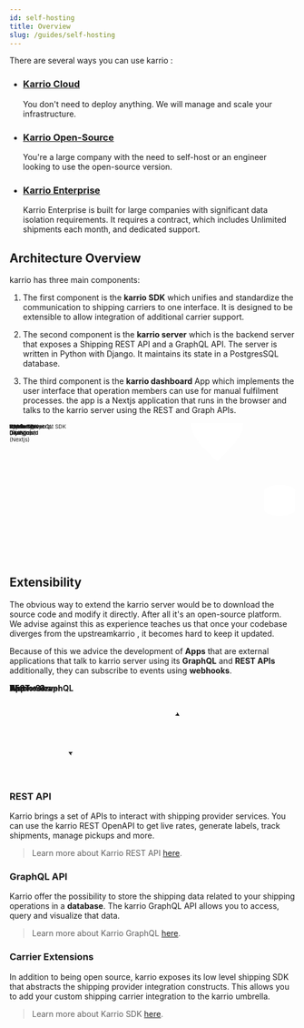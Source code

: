 ```yaml
---
id: self-hosting
title: Overview
slug: /guides/self-hosting
---
```


There are several ways you can use karrio :

- ### [Karrio Cloud](https://karrio.io/get-started)

  You don't need to deploy anything. We will manage and scale your infrastructure.

- ### [Karrio Open-Source](/self-hosting/oss)

  You're a large company with the need to self-host or an engineer looking to use the open-source version.

- ### [Karrio Enterprise](/self-hosting/enterprise)

  Karrio Enterprise is built for large companies with significant data isolation requirements.
  It requires a contract, which includes Unlimited shipments each month, and dedicated support.

## Architecture Overview

karrio has three main components:

1. The first component is the **karrio SDK** which unifies and standardize
   the communication to shipping carriers to one interface. It is designed
   to be extensible to allow integration of additional carrier support.

2. The second component is the **karrio server** which is the backend server
   that exposes a Shipping REST API and a GraphQL API. The server is written in
   Python with Django. It maintains its state in a PostgresSQL database.

3. The third component is the **karrio dashboard** App which implements the user
   interface that operation members can use for manual fulfilment processes.
   the app is a Nextjs application that runs in the browser and talks to the
   karrio server using the REST and Graph APIs.

<div style={{ textAlign: "center" }}>
  <svg
    xmlns="http://www.w3.org/2000/svg"
    xmlnsXlink="http://www.w3.org/1999/xlink"
    style={{ maxWidth: "100%" }}
    version="1.1"
    width="741px"
    height="351px"
    viewBox="-0.5 -0.5 741 351"
  >
    <g>
      <rect
        x={214}
        y="177.5"
        width={110}
        height={45}
        fill="rgba(255, 255, 255, 1)"
        stroke="var(--ifm-font-color-base)"
        strokeDasharray="3 3"
        pointerEvents="all"
      />
      <g transform="translate(-0.5 -0.5)">
        <switch>
          <foreignObject
            pointerEvents="none"
            width="100%"
            height="100%"
            requiredFeatures="http://www.w3.org/TR/SVG11/feature#Extensibility"
            style={{ overflow: "visible", textAlign: "left" }}
          >
            <div
              xmlns="http://www.w3.org/1999/xhtml"
              style={{
                display: "flex",
                alignItems: "unsafe center",
                justifyContent: "unsafe center",
                width: "108px",
                height: "1px",
                paddingTop: "200px",
                marginLeft: "215px",
              }}
            >
              <div
                data-drawio-colors="color: #000000; "
                style={{
                  boxSizing: "border-box",
                  fontSize: "0px",
                  textAlign: "center",
                }}
              >
                <div
                  style={{
                    display: "inline-block",
                    fontSize: "12px",
                    fontFamily: "Helvetica",
                    color: "rgb(0, 0, 0)",
                    lineHeight: "1.2",
                    pointerEvents: "all",
                    whiteSpace: "normal",
                    overflowWrap: "normal",
                  }}
                >
                  Karrio Typescript SDK
                </div>
              </div>
            </div>
          </foreignObject>
          <text
            x={269}
            y={204}
            fill="#000000"
            fontFamily="Helvetica"
            fontSize="12px"
            textAnchor="middle"
          >
            Karrio Typescri...
          </text>
        </switch>
      </g>
      <ellipse
        cx="537.5"
        cy={200}
        rx="67.5"
        ry="67.5"
        fill="rgba(255, 255, 255, 1)"
        stroke="var(--ifm-font-color-base)"
        pointerEvents="all"
      />
      <rect
        x="482.5"
        y={185}
        width={110}
        height={30}
        fill="none"
        stroke="none"
        pointerEvents="all"
      />
      <g transform="translate(-0.5 -0.5)">
        <switch>
          <foreignObject
            pointerEvents="none"
            width="100%"
            height="100%"
            requiredFeatures="http://www.w3.org/TR/SVG11/feature#Extensibility"
            style={{ overflow: "visible", textAlign: "left" }}
          >
            <div
              xmlns="http://www.w3.org/1999/xhtml"
              style={{
                display: "flex",
                alignItems: "unsafe center",
                justifyContent: "unsafe center",
                width: "1px",
                height: "1px",
                paddingTop: "200px",
                marginLeft: "538px",
              }}
            >
              <div
                data-drawio-colors="color: rgba(0, 0, 0, 1); "
                style={{
                  boxSizing: "border-box",
                  fontSize: "0px",
                  textAlign: "center",
                }}
              >
                <div
                  style={{
                    display: "inline-block",
                    fontSize: "12px",
                    fontFamily: "Helvetica",
                    color: "rgb(0, 0, 0)",
                    lineHeight: "1.2",
                    pointerEvents: "all",
                    whiteSpace: "nowrap",
                  }}
                >
                  <b>Karrio Server</b>
                  <br />
                  (Django)
                </div>
              </div>
            </div>
          </foreignObject>
          <text
            x={538}
            y={204}
            fill="rgba(0, 0, 0, 1)"
            fontFamily="Helvetica"
            fontSize="12px"
            textAnchor="middle"
          >
            Karrio Server...
          </text>
        </switch>
      </g>
      <path
        d="M 450 200 L 470 200 L 450 200 L 470 200"
        fill="none"
        stroke="var(--ifm-font-color-base)"
        strokeMiterlimit={10}
        pointerEvents="stroke"
      />
      <path
        d="M 660 175 C 660 166.72 677.91 160 700 160 C 710.61 160 720.78 161.58 728.28 164.39 C 735.79 167.21 740 171.02 740 175 L 740 225 C 740 233.28 722.09 240 700 240 C 677.91 240 660 233.28 660 225 Z"
        fill="rgba(255, 255, 255, 1)"
        stroke="var(--ifm-font-color-base)"
        strokeMiterlimit={10}
        strokeDasharray="3 3"
        pointerEvents="all"
      />
      <path
        d="M 740 175 C 740 183.28 722.09 190 700 190 C 677.91 190 660 183.28 660 175"
        fill="none"
        stroke="var(--ifm-font-color-base)"
        strokeMiterlimit={10}
        strokeDasharray="3 3"
        pointerEvents="all"
      />
      <rect
        x={665}
        y="192.5"
        width={70}
        height={30}
        fill="none"
        stroke="none"
        pointerEvents="all"
      />
      <g transform="translate(-0.5 -0.5)">
        <switch>
          <foreignObject
            pointerEvents="none"
            width="100%"
            height="100%"
            requiredFeatures="http://www.w3.org/TR/SVG11/feature#Extensibility"
            style={{ overflow: "visible", textAlign: "left" }}
          >
            <div
              xmlns="http://www.w3.org/1999/xhtml"
              style={{
                display: "flex",
                alignItems: "unsafe center",
                justifyContent: "unsafe center",
                width: "1px",
                height: "1px",
                paddingTop: "208px",
                marginLeft: "700px",
              }}
            >
              <div
                data-drawio-colors="color: rgba(0, 0, 0, 1); "
                style={{
                  boxSizing: "border-box",
                  fontSize: "0px",
                  textAlign: "center",
                }}
              >
                <div
                  style={{
                    display: "inline-block",
                    fontSize: "12px",
                    fontFamily: "Helvetica",
                    color: "rgb(0, 0, 0)",
                    lineHeight: "1.2",
                    pointerEvents: "all",
                    whiteSpace: "nowrap",
                  }}
                >
                  Database
                  <br />
                  (Postgres)
                </div>
              </div>
            </div>
          </foreignObject>
          <text
            x={700}
            y={211}
            fill="rgba(0, 0, 0, 1)"
            fontFamily="Helvetica"
            fontSize="12px"
            textAnchor="middle"
          >
            Database...
          </text>
        </switch>
      </g>
      <path
        d="M 605 200 L 660 200"
        fill="none"
        stroke="var(--ifm-font-color-base)"
        strokeMiterlimit={10}
        pointerEvents="stroke"
      />
      <path
        d="M 537.51 0 L 586.88 50 L 537.51 100 L 488.13 50 Z"
        fill="rgba(255, 255, 255, 1)"
        stroke="var(--ifm-font-color-base)"
        strokeMiterlimit={10}
        strokeDasharray="3 3"
        pointerEvents="all"
      />
      <rect
        x="507.51"
        y={35}
        width={60}
        height={30}
        fill="none"
        stroke="none"
        pointerEvents="all"
      />
      <g transform="translate(-0.5 -0.5)">
        <switch>
          <foreignObject
            pointerEvents="none"
            width="100%"
            height="100%"
            requiredFeatures="http://www.w3.org/TR/SVG11/feature#Extensibility"
            style={{ overflow: "visible", textAlign: "left" }}
          >
            <div
              xmlns="http://www.w3.org/1999/xhtml"
              style={{
                display: "flex",
                alignItems: "unsafe center",
                justifyContent: "unsafe center",
                width: "1px",
                height: "1px",
                paddingTop: "50px",
                marginLeft: "538px",
              }}
            >
              <div
                data-drawio-colors="color: rgba(0, 0, 0, 1); "
                style={{
                  boxSizing: "border-box",
                  fontSize: "0px",
                  textAlign: "center",
                }}
              >
                <div
                  style={{
                    display: "inline-block",
                    fontSize: "12px",
                    fontFamily: "Helvetica",
                    color: "rgb(0, 0, 0)",
                    lineHeight: "1.2",
                    pointerEvents: "all",
                    whiteSpace: "nowrap",
                  }}
                >
                  Workers
                  <br />
                  (Huey)
                </div>
              </div>
            </div>
          </foreignObject>
          <text
            x={538}
            y={54}
            fill="rgba(0, 0, 0, 1)"
            fontFamily="Helvetica"
            fontSize="12px"
            textAnchor="middle"
          >
            Workers...
          </text>
        </switch>
      </g>
      <rect
        x={0}
        y="177.5"
        width={100}
        height={45}
        fill="rgba(255, 255, 255, 1)"
        stroke="var(--ifm-font-color-base)"
        pointerEvents="all"
      />
      <rect
        x={10}
        y={175}
        width={80}
        height={50}
        fill="none"
        stroke="none"
        pointerEvents="all"
      />
      <g transform="translate(-0.5 -0.5)">
        <switch>
          <foreignObject
            pointerEvents="none"
            width="100%"
            height="100%"
            requiredFeatures="http://www.w3.org/TR/SVG11/feature#Extensibility"
            style={{ overflow: "visible", textAlign: "left" }}
          >
            <div
              xmlns="http://www.w3.org/1999/xhtml"
              style={{
                display: "flex",
                alignItems: "unsafe center",
                justifyContent: "unsafe center",
                width: "1px",
                height: "1px",
                paddingTop: "200px",
                marginLeft: "50px",
              }}
            >
              <div
                data-drawio-colors="color: rgba(0, 0, 0, 1); "
                style={{
                  boxSizing: "border-box",
                  fontSize: "0px",
                  textAlign: "center",
                }}
              >
                <div
                  style={{
                    display: "inline-block",
                    fontSize: "12px",
                    fontFamily: "Helvetica",
                    color: "rgb(0, 0, 0)",
                    lineHeight: "1.2",
                    pointerEvents: "all",
                    whiteSpace: "nowrap",
                  }}
                >
                  <b>
                    Karrio <br />
                    Dashboard
                  </b>
                  <br />
                  (Nextjs)
                </div>
              </div>
            </div>
          </foreignObject>
          <text
            x={50}
            y={204}
            fill="rgba(0, 0, 0, 1)"
            fontFamily="Helvetica"
            fontSize="12px"
            textAnchor="middle"
          >
            Karrio...
          </text>
        </switch>
      </g>
      <path
        d="M 120 200 L 100 200"
        fill="none"
        stroke="var(--ifm-font-color-base)"
        strokeMiterlimit={10}
        pointerEvents="stroke"
      />
      <rect
        x={120}
        y={190}
        width={70}
        height={20}
        fill="none"
        stroke="none"
        pointerEvents="all"
      />
      <g transform="translate(-0.5 -0.5)">
        <switch>
          <foreignObject
            pointerEvents="none"
            width="100%"
            height="100%"
            requiredFeatures="http://www.w3.org/TR/SVG11/feature#Extensibility"
            style={{ overflow: "visible", textAlign: "left" }}
          >
            <div
              xmlns="http://www.w3.org/1999/xhtml"
              style={{
                display: "flex",
                alignItems: "unsafe center",
                justifyContent: "unsafe center",
                width: "1px",
                height: "1px",
                paddingTop: "200px",
                marginLeft: "155px",
              }}
            >
              <div
                data-drawio-colors="color: rgba(0, 0, 0, 1); "
                style={{
                  boxSizing: "border-box",
                  fontSize: "0px",
                  textAlign: "center",
                }}
              >
                <div
                  style={{
                    display: "inline-block",
                    fontSize: "12px",
                    fontFamily: "Helvetica",
                    color: "var(--ifm-font-color-base)",
                    lineHeight: "1.2",
                    pointerEvents: "all",
                    whiteSpace: "nowrap",
                  }}
                >
                  Typescript
                </div>
              </div>
            </div>
          </foreignObject>
          <text
            x={155}
            y={204}
            fill="rgba(0, 0, 0, 1)"
            fontFamily="Helvetica"
            fontSize="12px"
            textAnchor="middle"
          >
            Typescript
          </text>
        </switch>
      </g>
      <path
        d="M 214 200 L 190 200"
        fill="none"
        stroke="var(--ifm-font-color-base)"
        strokeMiterlimit={10}
        pointerEvents="stroke"
      />
      <rect
        x={340}
        y={190}
        width={110}
        height={20}
        fill="none"
        stroke="none"
        pointerEvents="all"
      />
      <g transform="translate(-0.5 -0.5)">
        <switch>
          <foreignObject
            pointerEvents="none"
            width="100%"
            height="100%"
            requiredFeatures="http://www.w3.org/TR/SVG11/feature#Extensibility"
            style={{ overflow: "visible", textAlign: "left" }}
          >
            <div
              xmlns="http://www.w3.org/1999/xhtml"
              style={{
                display: "flex",
                alignItems: "unsafe center",
                justifyContent: "unsafe center",
                width: "1px",
                height: "1px",
                paddingTop: "200px",
                marginLeft: "395px",
              }}
            >
              <div
                data-drawio-colors="color: rgba(0, 0, 0, 1); "
                style={{
                  boxSizing: "border-box",
                  fontSize: "0px",
                  textAlign: "center",
                }}
              >
                <div
                  style={{
                    display: "inline-block",
                    fontSize: "12px",
                    fontFamily: "Helvetica",
                    color: "var(--ifm-font-color-base)",
                    lineHeight: "1.2",
                    pointerEvents: "all",
                    whiteSpace: "nowrap",
                  }}
                >
                  REST + GraphQL
                </div>
              </div>
            </div>
          </foreignObject>
          <text
            x={395}
            y={204}
            fill="rgba(0, 0, 0, 1)"
            fontFamily="Helvetica"
            fontSize="12px"
            textAnchor="middle"
          >
            REST + GraphQL
          </text>
        </switch>
      </g>
      <path
        d="M 324 200 L 340 200"
        fill="none"
        stroke="var(--ifm-font-color-base)"
        strokeMiterlimit={10}
        pointerEvents="stroke"
      />
      <rect
        x="491.25"
        y={310}
        width="92.5"
        height={40}
        fill="rgba(255, 255, 255, 1)"
        stroke="var(--ifm-font-color-base)"
        pointerEvents="all"
      />
      <rect
        x="486.5"
        y={315}
        width={100}
        height={30}
        fill="none"
        stroke="none"
        pointerEvents="all"
      />
      <g transform="translate(-0.5 -0.5)">
        <switch>
          <foreignObject
            pointerEvents="none"
            width="100%"
            height="100%"
            requiredFeatures="http://www.w3.org/TR/SVG11/feature#Extensibility"
            style={{ overflow: "visible", textAlign: "left" }}
          >
            <div
              xmlns="http://www.w3.org/1999/xhtml"
              style={{
                display: "flex",
                alignItems: "unsafe center",
                justifyContent: "unsafe center",
                width: "1px",
                height: "1px",
                paddingTop: "330px",
                marginLeft: "537px",
              }}
            >
              <div
                data-drawio-colors="color: rgba(0, 0, 0, 1); "
                style={{
                  boxSizing: "border-box",
                  fontSize: "0px",
                  textAlign: "center",
                }}
              >
                <div
                  style={{
                    display: "inline-block",
                    fontSize: "12px",
                    fontFamily: "Helvetica",
                    color: "rgb(0, 0, 0)",
                    lineHeight: "1.2",
                    pointerEvents: "all",
                    whiteSpace: "nowrap",
                  }}
                >
                  <b>Karrio SDK</b>
                  <br />
                  (Python)
                </div>
              </div>
            </div>
          </foreignObject>
          <text
            x={537}
            y={334}
            fill="rgba(0, 0, 0, 1)"
            fontFamily="Helvetica"
            fontSize="12px"
            textAnchor="middle"
          >
            Karrio SDK...
          </text>
        </switch>
      </g>
      <path
        d="M 537.5 132.5 L 537.51 100"
        fill="none"
        stroke="var(--ifm-font-color-base)"
        strokeMiterlimit={10}
        pointerEvents="stroke"
      />
      <path
        d="M 537.5 310 L 537.5 267.5"
        fill="none"
        stroke="var(--ifm-font-color-base)"
        strokeMiterlimit={10}
        pointerEvents="stroke"
      />
    </g>
    <switch>
      <g requiredFeatures="http://www.w3.org/TR/SVG11/feature#Extensibility" />
      <a
        transform="translate(0,-5)"
        xlinkHref="https://www.diagrams.net/doc/faq/svg-export-text-problems"
        target="_blank"
      >
        <text textAnchor="middle" fontSize="10px" x="50%" y="100%">
          Viewer does not support full SVG 1.1
        </text>
      </a>
    </switch>
  </svg>
</div>

## Extensibility

The obvious way to extend the karrio server would be to download
the source code and modify it directly. After all it's an open-source
platform. We advise against this as experience teaches us that once
your codebase diverges from the upstreamkarrio , it becomes
hard to keep it updated.

Because of this we advice the development of **Apps** that are
external applications that talk to karrio server using its **GraphQL**
and **REST APIs** additionally, they can subscribe to events using
**webhooks**.

<div style={{ textAlign: "center", paddingTop: "30px" }}>
  <svg
    xmlns="http://www.w3.org/2000/svg"
    version="1.1"
    width="381px"
    height="166px"
    viewBox="-0.5 -0.5 381 166"
  >
    <defs />
    <g>
      <ellipse
        cx={60}
        cy="77.5"
        rx={60}
        ry={60}
        fill="#ffffff"
        stroke="var(--ifm-font-color-base)"
        pointerEvents="all"
      />
      <rect
        x={5}
        y="67.5"
        width={110}
        height={20}
        fill="none"
        stroke="none"
        pointerEvents="all"
      />
      <g transform="translate(-0.5 -0.5)">
        <switch>
          <foreignObject
            pointerEvents="none"
            width="100%"
            height="100%"
            requiredFeatures="http://www.w3.org/TR/SVG11/feature#Extensibility"
            style={{ overflow: "visible", textAlign: "left" }}
          >
            <div
              xmlns="http://www.w3.org/1999/xhtml"
              style={{
                display: "flex",
                alignItems: "unsafe center",
                justifyContent: "unsafe center",
                width: "1px",
                height: "1px",
                paddingTop: "78px",
                marginLeft: "60px",
              }}
            >
              <div
                style={{
                  boxSizing: "border-box",
                  fontSize: "0px",
                  textAlign: "center",
                }}
              >
                <div
                  style={{
                    display: "inline-block",
                    fontSize: "12px",
                    fontFamily: "Helvetica",
                    color: "rgb(0, 0, 0)",
                    lineHeight: "1.2",
                    pointerEvents: "all",
                    whiteSpace: "nowrap",
                  }}
                >
                  <b>Karrio Server</b>
                </div>
              </div>
            </div>
          </foreignObject>
          <text
            x={60}
            y={81}
            fill="#000000"
            fontFamily="Helvetica"
            fontSize="12px"
            textAnchor="middle"
          >
            Karrio Server
          </text>
        </switch>
      </g>
      <rect
        x={135}
        y={145}
        width={110}
        height={20}
        fill="none"
        stroke="none"
        pointerEvents="all"
      />
      <g transform="translate(-0.5 -0.5)">
        <switch>
          <foreignObject
            pointerEvents="none"
            width="100%"
            height="100%"
            requiredFeatures="http://www.w3.org/TR/SVG11/feature#Extensibility"
            style={{ overflow: "visible", textAlign: "left" }}
          >
            <div
              xmlns="http://www.w3.org/1999/xhtml"
              style={{
                display: "flex",
                alignItems: "unsafe center",
                justifyContent: "unsafe center",
                width: "1px",
                height: "1px",
                paddingTop: "155px",
                marginLeft: "190px",
              }}
            >
              <div
                style={{
                  boxSizing: "border-box",
                  fontSize: "0px",
                  textAlign: "center",
                }}
              >
                <div
                  style={{
                    display: "inline-block",
                    fontSize: "12px",
                    fontFamily: "Helvetica",
                    color: "var(--ifm-font-color-base)",
                    lineHeight: "1.2",
                    pointerEvents: "all",
                    whiteSpace: "nowrap",
                  }}
                >
                  <b>REST + GraphQL</b>
                </div>
              </div>
            </div>
          </foreignObject>
          <text
            x={190}
            y={159}
            fill="#000000"
            fontFamily="Helvetica"
            fontSize="12px"
            textAnchor="middle"
          >
            REST + GraphQL
          </text>
        </switch>
      </g>
      <rect
        x={300}
        y="37.5"
        width={80}
        height={80}
        fill="#ffffff"
        stroke="var(--ifm-font-color-base)"
        pointerEvents="all"
      />
      <rect
        x={320}
        y="67.5"
        width={40}
        height={20}
        fill="none"
        stroke="none"
        pointerEvents="all"
      />
      <g transform="translate(-0.5 -0.5)">
        <switch>
          <foreignObject
            pointerEvents="none"
            width="100%"
            height="100%"
            requiredFeatures="http://www.w3.org/TR/SVG11/feature#Extensibility"
            style={{ overflow: "visible", textAlign: "left" }}
          >
            <div
              xmlns="http://www.w3.org/1999/xhtml"
              style={{
                display: "flex",
                alignItems: "unsafe center",
                justifyContent: "unsafe center",
                width: "1px",
                height: "1px",
                paddingTop: "78px",
                marginLeft: "340px",
              }}
            >
              <div
                style={{
                  boxSizing: "border-box",
                  fontSize: "0px",
                  textAlign: "center",
                }}
              >
                <div
                  style={{
                    display: "inline-block",
                    fontSize: "12px",
                    fontFamily: "Helvetica",
                    color: "rgb(0, 0, 0)",
                    lineHeight: "1.2",
                    pointerEvents: "all",
                    whiteSpace: "nowrap",
                  }}
                >
                  <b>
                    App
                    <br />
                  </b>
                </div>
              </div>
            </div>
          </foreignObject>
          <text
            x={340}
            y={81}
            fill="#000000"
            fontFamily="Helvetica"
            fontSize="12px"
            textAnchor="middle"
          >
            App
          </text>
        </switch>
      </g>
      <path
        d="M 102.43 35.07 Q 210 0 294.63 54.07"
        fill="none"
        stroke="var(--ifm-font-color-base)"
        strokeMiterlimit={10}
        pointerEvents="stroke"
      />
      <path
        d="M 299.06 56.9 L 291.27 56.08 L 294.63 54.07 L 295.04 50.18 Z"
        fill="#000000"
        stroke="var(--ifm-font-color-base)"
        strokeMiterlimit={10}
        pointerEvents="all"
      />
      <path
        d="M 300 97.5 Q 200 170 108.09 122.83"
        fill="none"
        stroke="var(--ifm-font-color-base)"
        strokeMiterlimit={10}
        pointerEvents="stroke"
      />
      <path
        d="M 103.42 120.44 L 111.25 120.52 L 108.09 122.83 L 108.05 126.75 Z"
        fill="#000000"
        stroke="var(--ifm-font-color-base)"
        strokeMiterlimit={10}
        pointerEvents="all"
      />
      <rect
        x={150}
        y={0}
        width={80}
        height={20}
        fill="none"
        stroke="none"
        pointerEvents="all"
      />
      <g transform="translate(-0.5 -0.5)">
        <switch>
          <foreignObject
            pointerEvents="none"
            width="100%"
            height="100%"
            requiredFeatures="http://www.w3.org/TR/SVG11/feature#Extensibility"
            style={{ overflow: "visible", textAlign: "left" }}
          >
            <div
              xmlns="http://www.w3.org/1999/xhtml"
              style={{
                display: "flex",
                alignItems: "unsafe center",
                justifyContent: "unsafe center",
                width: "1px",
                height: "1px",
                paddingTop: "10px",
                marginLeft: "190px",
              }}
            >
              <div
                style={{
                  boxSizing: "border-box",
                  fontSize: "0px",
                  textAlign: "center",
                }}
              >
                <div
                  style={{
                    display: "inline-block",
                    fontSize: "12px",
                    fontFamily: "Helvetica",
                    color: "var(--ifm-font-color-base)",
                    lineHeight: "1.2",
                    pointerEvents: "all",
                    whiteSpace: "nowrap",
                  }}
                >
                  <b>Webhooks</b>
                </div>
              </div>
            </div>
          </foreignObject>
          <text
            x={190}
            y={14}
            fill="#000000"
            fontFamily="Helvetica"
            fontSize="12px"
            textAnchor="middle"
          >
            Webhooks
          </text>
        </switch>
      </g>
    </g>
    <switch>
      <g requiredFeatures="http://www.w3.org/TR/SVG11/feature#Extensibility" />
      <a transform="translate(0,-5)" target="_blank">
        <text textAnchor="middle" fontSize="10px" x="50%" y="100%">
          Viewer does not support full SVG 1.1
        </text>
      </a>
    </switch>
  </svg>
</div>

### REST API

Karrio brings a set of APIs to interact with shipping provider services.
You can use the karrio REST OpenAPI to get live rates, generate labels,
track shipments, manage pickups and more.

> Learn more about Karrio REST API [here](/reference).

### GraphQL API

Karrio offer the possibility to store the shipping data related to your
shipping operations in a **database**. The karrio GraphQL API allows you
to access, query and visualize that data.

> Learn more about Karrio GraphQL [here](/management).

### Carrier Extensions

In addition to being open source, karrio exposes its low level shipping
SDK that abstracts the shipping provider integration constructs. This allows
you to add your custom shipping carrier integration to the karrio umbrella.

> Learn more about Karrio SDK [here](/carriers/sdk).

